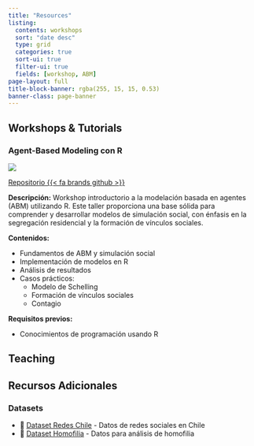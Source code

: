 ```yaml
---
title: "Resources"
listing:
  contents: workshops
  sort: "date desc"
  type: grid
  categories: true
  sort-ui: true
  filter-ui: true
  fields: [workshop, ABM]
page-layout: full
title-block-banner: rgba(255, 15, 15, 0.53)
banner-class: page-banner
---
```


## Workshops & Tutorials

### Agent-Based Modeling con R 

![](segregacion_schelling.gif)

[Repositorio {{< fa brands github >}}](https://github.com/rcantillan/ABM_workshop)

**Descripción:** Workshop introductorio a la modelación basada en agentes (ABM) utilizando R. Este taller proporciona una base sólida para comprender y desarrollar modelos de simulación social, con énfasis en la segregación residencial y la formación de vínculos sociales.

**Contenidos:**

- Fundamentos de ABM y simulación social
- Implementación de modelos en R
- Análisis de resultados
- Casos prácticos:
  - Modelo de Schelling
  - Formación de vínculos sociales
  - Contagio

**Requisitos previos:**

- Conocimientos de programación usando R

## Teaching

## Recursos Adicionales

### Datasets
- 📁 [Dataset Redes Chile](link) - Datos de redes sociales en Chile
- 📁 [Dataset Homofilia](link) - Datos para análisis de homofilia





